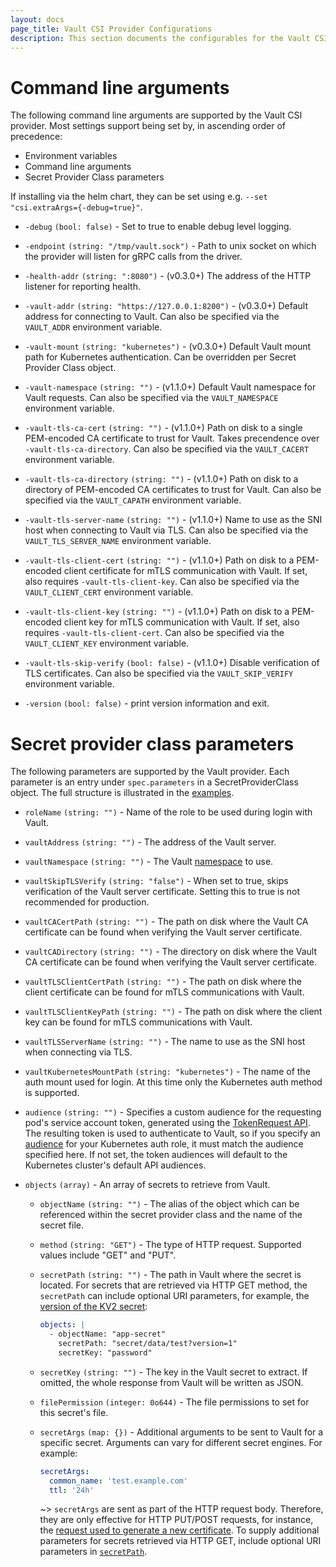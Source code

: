 ```yaml
---
layout: docs
page_title: Vault CSI Provider Configurations
description: This section documents the configurables for the Vault CSI Provider.
---
```


# Command line arguments

The following command line arguments are supported by the Vault CSI provider.
Most settings support being set by, in ascending order of precedence:

- Environment variables
- Command line arguments
- Secret Provider Class parameters

If installing via the helm chart, they can be set using e.g.
`--set "csi.extraArgs={-debug=true}"`.

- `-debug` `(bool: false)` - Set to true to enable debug level logging.

- `-endpoint` `(string: "/tmp/vault.sock")` - Path to unix socket on which the
  provider will listen for gRPC calls from the driver.

- `-health-addr` `(string: ":8080")` - (v0.3.0+) The address of the HTTP listener
  for reporting health.

- `-vault-addr` `(string: "https://127.0.0.1:8200")` - (v0.3.0+) Default address
  for connecting to Vault. Can also be specified via the `VAULT_ADDR` environment
  variable.

- `-vault-mount` `(string: "kubernetes")` - (v0.3.0+) Default Vault mount path
  for Kubernetes authentication. Can be overridden per Secret Provider Class
  object.

- `-vault-namespace` `(string: "")` - (v1.1.0+) Default Vault namespace for Vault
  requests. Can also be specified via the `VAULT_NAMESPACE` environment variable.

- `-vault-tls-ca-cert` `(string: "")` - (v1.1.0+) Path on disk to a single
  PEM-encoded CA certificate to trust for Vault. Takes precendence over
  `-vault-tls-ca-directory`. Can also be specified via the `VAULT_CACERT`
  environment variable.

- `-vault-tls-ca-directory` `(string: "")` - (v1.1.0+) Path on disk to a
  directory of PEM-encoded CA certificates to trust for Vault. Can also be
  specified via the `VAULT_CAPATH` environment variable.

- `-vault-tls-server-name` `(string: "")` - (v1.1.0+) Name to use as the SNI
  host when connecting to Vault via TLS. Can also be specified via the
  `VAULT_TLS_SERVER_NAME` environment variable.

- `-vault-tls-client-cert` `(string: "")` - (v1.1.0+) Path on disk to a
  PEM-encoded client certificate for mTLS communication with Vault. If set,
  also requires `-vault-tls-client-key`. Can also be specified via the
  `VAULT_CLIENT_CERT` environment variable.

- `-vault-tls-client-key` `(string: "")` - (v1.1.0+) Path on disk to a
  PEM-encoded client key for mTLS communication with Vault. If set, also
  requires `-vault-tls-client-cert`. Can also be specified via the
  `VAULT_CLIENT_KEY` environment variable.

- `-vault-tls-skip-verify` `(bool: false)` - (v1.1.0+) Disable verification of
  TLS certificates. Can also be specified via the `VAULT_SKIP_VERIFY` environment
  variable.

- `-version` `(bool: false)` - print version information and exit.


# Secret provider class parameters

The following parameters are supported by the Vault provider. Each parameter is
an entry under `spec.parameters` in a SecretProviderClass object. The full
structure is illustrated in the [examples](/vault/docs/platform/k8s/csi/examples).

- `roleName` `(string: "")` - Name of the role to be used during login with Vault.

- `vaultAddress` `(string: "")` - The address of the Vault server.

- `vaultNamespace` `(string: "")` - The Vault [namespace](/vault/docs/enterprise/namespaces) to use.

- `vaultSkipTLSVerify` `(string: "false")` - When set to true, skips verification of the Vault server
  certificate. Setting this to true is not recommended for production.

- `vaultCACertPath` `(string: "")` - The path on disk where the Vault CA certificate can be found
  when verifying the Vault server certificate.

- `vaultCADirectory` `(string: "")` - The directory on disk where the Vault CA certificate can be found
  when verifying the Vault server certificate.

- `vaultTLSClientCertPath` `(string: "")` - The path on disk where the client certificate can be found
  for mTLS communications with Vault.

- `vaultTLSClientKeyPath` `(string: "")` - The path on disk where the client key can be found
  for mTLS communications with Vault.

- `vaultTLSServerName` `(string: "")` - The name to use as the SNI host when connecting via TLS.

- `vaultKubernetesMountPath` `(string: "kubernetes")` - The name of the auth mount used for login.
  At this time only the Kubernetes auth method is supported.

- `audience` `(string: "")` - Specifies a custom audience for the requesting pod's service account token,
  generated using the
  [TokenRequest API](https://kubernetes.io/docs/reference/kubernetes-api/authentication-resources/token-request-v1/#TokenRequestSpec).
  The resulting token is used to authenticate to Vault, so if you specify an
  [audience](https://www.vaultproject.io/api-docs/auth/kubernetes#audience) for your Kubernetes auth
  role, it must match the audience specified here. If not set, the token audiences will default to
  the Kubernetes cluster's default API audiences.

- `objects` `(array)` - An array of secrets to retrieve from Vault.

  - `objectName` `(string: "")` - The alias of the object which can be referenced within the secret provider class and
  the name of the secret file.

  - `method` `(string: "GET")` - The type of HTTP request. Supported values include "GET" and "PUT".

  - `secretPath` `(string: "")` - The path in Vault where the secret is located.
    For secrets that are retrieved via HTTP GET method, the `secretPath` can include optional URI parameters,
    for example, the [version of the KV2 secret](https://www.vaultproject.io/api-docs/secret/kv/kv-v2#read-secret-version):

    ```yaml
    objects: |
      - objectName: "app-secret"
        secretPath: "secret/data/test?version=1"
        secretKey: "password"
    ```

  - `secretKey` `(string: "")` - The key in the Vault secret to extract. If omitted, the whole response from Vault will be written as JSON.

  - `filePermission` `(integer: 0o644)` - The file permissions to set for this secret's file.

  - `secretArgs` `(map: {})` - Additional arguments to be sent to Vault for a specific secret. Arguments can vary
    for different secret engines. For example:

    ```yaml
    secretArgs:
      common_name: 'test.example.com'
      ttl: '24h'
    ```

    ~> `secretArgs` are sent as part of the HTTP request body. Therefore, they are only effective for HTTP PUT/POST requests, for instance,
        the [request used to generate a new certificate](https://www.vaultproject.io/api-docs/secret/pki#generate-certificate).
        To supply additional parameters for secrets retrieved via HTTP GET, include optional URI parameters in [`secretPath`](#secretpath).
